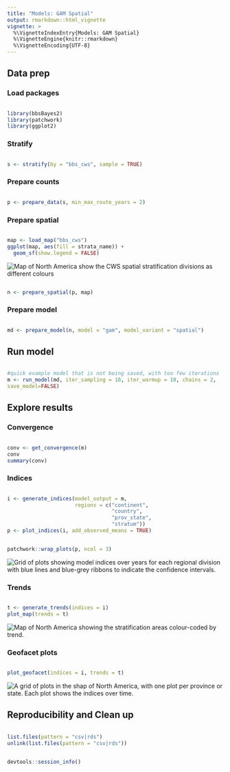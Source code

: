 ```yaml
---
title: "Models: GAM Spatial"
output: rmarkdown::html_vignette
vignette: >
  %\VignetteIndexEntry{Models: GAM Spatial}
  %\VignetteEngine{knitr::rmarkdown}
  %\VignetteEncoding{UTF-8}
---
```




## Data prep

### Load packages

```r

library(bbsBayes2)
library(patchwork)
library(ggplot2)
```

### Stratify

```r

s <- stratify(by = "bbs_cws", sample = TRUE)
```

### Prepare counts

```r

p <- prepare_data(s, min_max_route_years = 2)
```

### Prepare spatial

```r

map <- load_map("bbs_cws")
ggplot(map, aes(fill = strata_name)) +
  geom_sf(show.legend = FALSE)
```

<img src="figures/gam_spatial_unnamed-chunk-5-1.png" alt="Map of North America show the CWS spatial stratification divisions as different colours"  />

```r

n <- prepare_spatial(p, map)
```

### Prepare model

```r

md <- prepare_model(n, model = "gam", model_variant = "spatial")
```

## Run model

```r

#quick example model that is not being saved, with too few iterations
m <- run_model(md, iter_sampling = 10, iter_warmup = 10, chains = 2,
save_model=FALSE)
```


## Explore results

### Convergence


```r

conv <- get_convergence(m)
conv
summary(conv)
```

### Indices

```r

i <- generate_indices(model_output = m,
                      regions = c("continent",
                                  "country",
                                  "prov_state",
                                  "stratum"))
p <- plot_indices(i, add_observed_means = TRUE)
```


```r

patchwork::wrap_plots(p, ncol = 3)
```

<img src="figures/gam_spatial_unnamed-chunk-10-1.png" alt="Grid of plots showing model indices over years for each regional division with blue lines and blue-grey ribbons to indicate the confidence intervals."  />

### Trends

```r

t <- generate_trends(indices = i)
plot_map(trends = t)
```

<img src="figures/gam_spatial_unnamed-chunk-11-1.png" alt="Map of North America showing the stratification areas colour-coded by trend."  />


### Geofacet plots

```r

plot_geofacet(indices = i, trends = t)
```

<img src="figures/gam_spatial_unnamed-chunk-12-1.png" alt="A grid of plots in the shap of North America, with one plot per province or state. Each plot shows the indices over time."  />

## Reproducibility and Clean up

```r

list.files(pattern = "csv|rds")
unlink(list.files(pattern = "csv|rds"))
```


```r

devtools::session_info()
```

